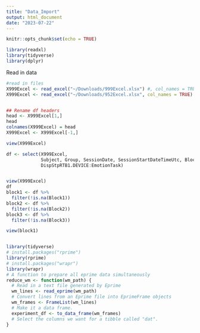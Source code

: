 ```yaml
---
title: "Data_Import"
output: html_document
date: "2023-07-22"
---
```


```r
knitr::opts_chunk$set(echo = TRUE)

library(readxl)
library(tidyverse)
library(dplyr)
```

Read in data
```r
#read in files
X999Excel <- read_excel("~/Downloads/999Excel.xlsx") #, col_names = TRUE)
X999Excel <- read_excel("~/Downloads/952Excel.xlsx", col_names = TRUE)


## Rename df headers
head <- X999Excel[1,]
head
colnames(X999Excel) = head
X999Excel <- X999Excel[-1,]

view(X999Excel)

df <- select(X999Excel,
             Subject, Group, SessionDate, SessionStartDateTimeUtc, Block, Block1:Block3.Sample, 
             DispStpRTB1.DEVICE:EmotionTask)


view(X999Excel)
df
block1 <- df %>%
  filter(!is.na(Block1))
block2 <- df %>%
  filter(!is.na(Block2))
block3 <- df %>%
  filter(!is.na(Block3))

view(block1)

```


```r






```


```r
library(tidyverse)
# install.packages("rprime")
library(rprime)
# install.packages("wrapr")
library(wrapr)
# A function to prepare all eprime data simultaneously
reduce_wm <- function(wm_path) {
  # Read in a text file generated by Eprime
  wm_lines <- read_eprime(wm_path)
  # Convert lines from an Eprime file into EprimeFrame objects
  wm_frames <- FrameList(wm_lines)
  # Make it a data frame.
  experiment_df <- to_data_frame(wm_frames)
  # Select the columns we want for a tibble called "dat".
}

```


